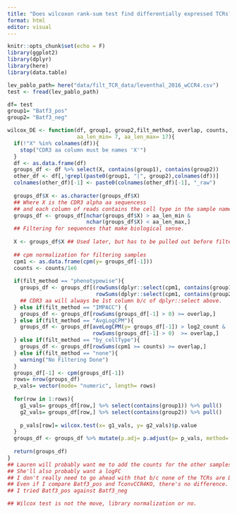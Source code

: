 ```yaml
---
title: "Does wilcoxon rank-sum test find differentially expressed TCRs?"
format: html
editor: visual
---
```


```r
knitr::opts_chunk$set(echo = F)
library(ggplot2)
library(dplyr)
library(here)
library(data.table)
```

```r
lev_pablo_path= here("data/filt_TCR_data/leventhal_2016_wCCR4.csv")
test <- fread(lev_pablo_path)
```

```r
df= test
group1= "Batf3_pos"
group2= "Batf3_neg"

wilcox_DE <- function(df, group1, group2,filt_method, overlap, counts,
                      aa_len_min= 7, aa_len_max= 17){
  if(!"X" %in% colnames(df)){
    stop("CDR3 aa column must be names 'X'")
  }
  df <- as.data.frame(df)
  groups_df <- df %>% select(X, contains(group1), contains(group2))
  other_df <- df[,!grepl(paste0(group1, "|", group2),colnames(df))]
  colnames(other_df)[-1] <- paste0(colnames(other_df)[-1], "_raw")
  
  groups_df$X <- as.character(groups_df$X)
  ## Where X is the CDR3 alpha aa sequencess 
  ## and each column of reads contains the cell type in the sample name/column name
  groups_df <- groups_df[nchar(groups_df$X) > aa_len_min & 
                         nchar(groups_df$X) < aa_len_max,]
  ## Filtering for sequences that make biological sense.
  
  X <- groups_df$X ## Used later, but has to be pulled out before filtering.
  
  ## cpm normalization for filtering samples
  cpm1 <- as.data.frame(cpm(y= groups_df[-1]))
  counts <- counts/1e6
  
  if(filt_method == "phenotypewise"){
    groups_df <- groups_df[(rowSums(dplyr::select(cpm1, contains(group1)) >= counts) >= overlap |
                            rowSums(dplyr::select(cpm1, contains(group2)) >= counts) >= overlap),]
    ## CDR3 aa will always be 1st column b/c of dplyr::select above.
  } else if(filt_method == "IMPACC") {
    groups_df <- groups_df[rowSums(groups_df[-1] > 0) >= overlap,]
  } else if(filt_method == "AvgLogCPM"){
    groups_df <- groups_df[aveLogCPM(y= groups_df[-1]) > log2_count &
                           rowSums(groups_df[-1] > 0)  >= overlap,]
  } else if(filt_method == "by_cellType"){
    groups_df <- groups_df[rowSums(cpm1 >= counts) >= overlap,]
  } else if(filt_method == "none"){
    warning("No Filtering Done")
  }
  groups_df[-1] <- cpm(groups_df[-1])
  rows= nrow(groups_df)
  p_vals= vector(mode= "numeric", length= rows)
  
  for(row in 1:rows){
    g1_vals= groups_df[row,] %>% select(contains(group1)) %>% pull()
    g2_vals= groups_df[row,] %>% select(contains(group2)) %>% pull()
    
    p_vals[row]= wilcox.test(x= g1_vals, y= g2_vals)$p.value
  }
  groups_df <- groups_df %>% mutate(p.adj= p.adjust(p= p_vals, method= "BH",n= rows))
  
  return(groups_df)
} 
## Lauren will probably want me to add the counts for the other samples to the output df
## She'll also probably want a logFC
## I don't really need to go ahead with that b/c none of the TCRs are DE by wilcox, which makes sense. It has very little power. 
## Even if I compare Batf3_pos and TconvCCR4KO, there's no difference. 
## I tried Batf3_pos against Batf3_neg 

## Wilcox test is not the move, library normalization or no.
```
